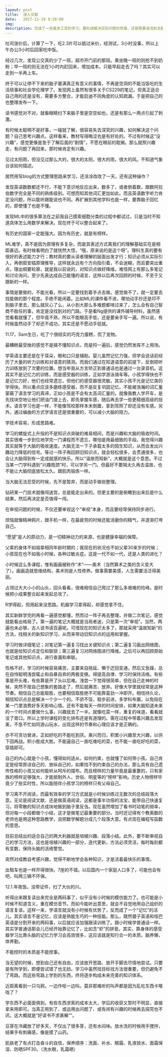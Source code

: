 ```yaml
---
layout: post
title:  浸入文献
date:   2017-12-10 9:20:00
img: 
description: 完成了一些基本工具的学习，要形成解决实际问题的思路，还是需要浸泡到文献中去。
---
```


吐司涨价后，计算了一下，吃2.3片可以抵过米价，经测试，3小时没事，所以上午办公3小时后回家吃中饭。

经过几次，发现公交真的少了一班，超市开门前的那班。乘坐晚一班的则抢不到奶粉；早一班的则无法在1小时内赶回来，增加成本。只能早起走去了吗？其实可以走到一半再上车。

终于可以让停不下来的脑子塞满真正有意义的事情，不再是空洞的不能当饭吃的生活琐事和社会学伦理学了。发现网上虽然有很多关于CS229的笔记，但真正适合自己用的还是没有，需要多方整合，才能启迪不同角度的认知疏漏。于是把自己的也整理发布一下。

读书感觉对不对，就看眼睛扫下来脑子里是空空如也，还是有那么一两点引起了刺激。

有时候太聪明不是好事，一碰就了解，很容易失去深究的兴趣，如何解决这个问题？自己思考兴趣点。这样看来，教材写得晦涩也是有好处的。不过有时候这“没兴趣”，感觉更像是急于了解后面的“剧情”，不愿在眼前的耽搁。那么就照兴趣走，有问题了再回来，那时候肯定有兴趣。

见过太阳雨，但没见过那么大的，很大的太阳，很大的雨，很大的风。不知道气象台该如何描述。

居然用写blog的方式整理思路来学习，还涂涂改改了一天。还有这种操作？

发现英语数数都还不行，不能下意识地反应出来，数多了，或者倒着数，跟数阿拉伯数字完全是不同的熟练级别。可想而知其他词汇更加如此。而且英语数字听力肯定没问题，所以能听跟能说也不同。再扩展到其他学科也是一样，要靠脑子回忆的，即使懂了也是不懂。

发现ML中的很多算法在之前我自己摸索细胞分类的过程中都试过，只是当时不知道具体怎么用数学来解决。现在终于可以整合起来了。

有历史的国家一定能强大。因为有历史，就是有榜样。

ML难学，真不是因为原理有多复杂，而是其表述方式离我们的理解基础实在是相距甚远。有时候看明白了就恍然大悟，“哦，原来说的是这个呀”。理科生真的要有很好的表述能力才行；教材真的要从读者理解的层面出发才行；知识必须从实际引入，再倒叙安插原理推导，这样就永远有个方向指引着，不会迷糊，而且要突出重点，理出纲要轮廓，就是我以前说的，对知识点做好降维。难怪网上有那么多笔记和讨论询问，至少先表达成自己能懂的语言，这样以后再次回顾的时候，不至于又跟新的一样。

事情是要做的，不能光看，所以一定要找到着手点去做。感觉做不了，就一定要去找能做的那个程度。手绝不能闲着。比如ML的课件看不进，哪怕动手抄还是印不到脑子里去，那么就灰心了么，从小到大那么多难题都啃过来了，怎么会有自己智商不胜任的事，肯定是没找到对的门路。于是看Ng提供的课外辅导材料，虽然感觉看看就懂了，但毕竟不熟，所以不能眼高手低，还是要亲手写一遍。所以说，有时候虽然动手了却还不成功，其实还是不愿动手低就。

11.17，Sam生日，吃了个很结实的巧克力蛋糕，侃了宠物。

最糟糕最受挫的感觉不是搞不懂知识点，而是捋一遍后，感觉仍然发挥不上用场。

学英语主要还是在于耳朵，眼和口只是辅助。婴儿虽然记忆力强，但学会说话前经历了大量的听力训练和对语意的猜测。而我们通过在知道语意的前提下，反倒把听力训练放到了次要的位置。想当年我从方言矫正到普通话也是通过一台录音机。这其实不是记忆力的训练，而是感受器的训练，正如学游泳骑车等。小孩学得快也不是记忆力好，他们也经常遗忘，但他们的感受器很灵敏。其实小孩不光是记忆类的学得快。所以重点应该多磨练感受器，而不是反复巩固记忆。不能被浩瀚的词汇量蒙蔽了语言学习的真谛，正如小孩是不会有太高词汇量的。就像我教人学开车，是先找块空地让他们把油门提上去，即先掌握车感，随后再去学一些更精细高级的技术。语言学习也是一样，不能像驾校那样本末倒置，拿到驾照了却还没有车感。另外，通过编曲的方式学语言还是很重要的，可以减小大脑的阻力。

学技术容易，形成思路难。

学习的螺旋式上升指的不是知识点突破的难易相间，而是兴趣和大脑的吸收时间。其实很难一步到位地学完一门课程而不遗忘，哪怕是用最细致的手段。我觉得兴趣其实就等于大脑的吸收速度。大脑无法一下子承载太多的陌生知识，从而会发出兴趣动力降低的信号。等过一阵子再回顾旧知识点，就会轻松很多，会贯通很多，也会让大脑得到有一定成就感的快乐。所以“温故而知新”，大概就是这个意思。不过当某一门学科遇到“兴趣瓶颈”时，可以学另一门。但最好不要隔太久再去温故，也不能让大脑彻底放松太久。跟肌肉锻炼一样。

当大脑无法忍受的时候，先不是暂弃，而是动手做些整理。

钻研某一门技术就像闯迷宫，总是能走出来的。但更主要的是俯瞰到出来后是什么结果，然后再决定是否值得一闯。

在审视问题的时候，不仅还要审视这个“审视”本身，而且要经常保持同步进行。

烦恼就像精神鸦片，跟手机一样，在最疲劳的时候还能消磨你的精气，并逐渐打垮自己。

“愿望”是人的原动力，是一切精神动力的来源，也是健康幸福的保障。

父辈的身体不如祖辈相同年龄时期的；我现在的状况也不如父辈30来岁的时候；小孩现在也不如我小时候，各种过敏炎症。这是一代不如一代，还是人类的进化？

小时候这么多课程，惟有画画被称作“术”——美术（当然算术之类的含义变大了）。画画造就思维结构，美术则是人性修养。做事需要美感，人生需要活泛得美丽。

占领过大大小小的山头，回头看看，很难相信自己爬过了那么多艰难的险峰。是时候把小成果整合起来发起总攻了。

R学得起，但用起来没思路。机器学习拿得起，却感觉拿不住。

其实新鲜学完的再看一遍感觉都懂，然而过一阵子再去整理，并做二次笔记，感觉就能看出格局了。第一遍的笔记大概就是当局者迷，只是第一次“审视”。当然，两遍也未必够，古人说书读百遍呢。可惜现在的知识太多了，那就采用“温故知新”的方法，找相关的新知识学习，从而来带动旧知识点的运用和掌握。

学习时做详细笔记；对笔记第一遍复习找出关键知识点；第二遍复习画出网络图，也就是给知识点定位和联锁；第三遍复习对网络图进行降维。之后可以再回顾原始笔记或其他知识点，进行查漏和串联。

性格不好，学习的时候容易痛苦，主要来自拖延、懒于迂回变通，然后又急躁，总在自恃聪明浅尝辄止和自暴自弃的两极变换。得提高自律、学习时保持活络。有些事是开头难，有些算是开了头以后难。浅尝一下觉得很简单，但在自己走神的时候，突然不按自己想象的套路走了，然后就痛苦、放弃。好像大学里就经常是这种节奏。相信自己总能取胜，也要相信取胜绝不可能靠蛮劲一冲即开。相信持久论，相信知识点总是解决一个少一个的。不骄不馁，稳步前进，多学科布置，以免陷在某一门里浪费好多天影响心情。还有不能每天一样的时间安排，如果大脑知道未来的一个时间点要做什么事，兴趣就去了一半。就像吃菜一样，重复的味道，看看就没了胃口。所以上学时课程的变化排布还是有道理的。需在过程中带着兴趣去发现美，不急不忙如同游山玩水，出现这样的节奏和心理应该才是正确的。

亦不可贪功冒进，正如好吃的不能吃到厌。乘兴而归，积累小兴趣至大兴趣，以供下回再战。积小胜成大胜。不能逼自己一直吃难吃的菜，也不能一直吃好吃的菜，穿插即可。

自己的内心就是个小孩，懂得如何适从，如何约束，也就懂了如何带小孩。自己肯定是经常原谅自己的、放纵自己的，如果找不到约束自己的办法，那么具有自己遗传性格的小孩又如何能听从呵斥的摆布。而且榜样的力量毕竟是最重要的，只有家族的榜样足够强大，才能抵制外人、世俗、明星等的“榜样”影响。历史人物榜样毕竟少了些实时性，所以能陪伴小孩学习的榜样只有父母自己。

学习离不开阅读，而最有效率的学习方式就是小时候训练过无数次的总结段落大意。无论是阅读文献、还是做英语阅读，这都是事半功倍的法宝，能带自己快速复习，将零散的知识点成块地搬到脑子里反刍。现在虽然增加了看书时动笔的频率，但对每一小段都做个小结，这才是做笔记最重要的部分。当时还记得有个教奥数的老师也是用这种思路教学，说把数学解题分成几个段落大意。有点现在编程写函数的意思。

目前总结出的适合自己的两大利器就是培植兴趣、段落小结。此外，要不断审视自己的学习方法，这也是培植兴趣的一部分，迭代更新，方法必须灵活，每时每刻都有变数，保持头脑的活络警觉。

突然对成教自考感兴趣，觉得不断地学会各种知识，才是活着最快乐的事情。

出租车也是一样开得很快。7座的不错。以后国内一个家庭人口多了，可能也会有吧，叫两三辆不环保。

12.1.年夜饭。没带证件，扫了大伙的兴。

听得出来跟复读出来完全是两码事了，似乎没有小时候的模仿能力了。也可能是小时候不知道含义，重在模仿音节。而如今能听出意思，就会不自觉地用自己组织的语言复读。这样一来，学语言就没有小时候有优势了，反而成了一个“记忆”的活儿。其实语言不是记忆，应该是熟能生巧的一种技能。那么，既然聋子英语和哑巴英语是分割开来的两码事，以后就应该加强跟读训练了。跟小时候学普通话一样。其实学普通话那会儿已经开始靠记忆了，比如念“虾”的拼音。其实，靠身体的感受器学习比靠头脑的记忆力学习会高效很多，这应该就是知行合一的本质。脑养懒，体养勤。

不能控时的本质是不能控事。

当无望的时候，想到自己还有自由，应该放开思路、放开手脚去尽情地尝试。只要是有所学到，即便尝试错了也无妨。学习中虽然找目标找方法很重要，但仍避免不了弯路。而这些弯路上学到的东西，终将逐步构成未来完善的知识体系。

近距离看到一只乌鸦，一边作呕一边叫。莫非那难听的叫声都是因为乱吃东西卡喉咙了？

学东西不必面面俱到，有些东西求索的成本太大，学后的收获又暂时不明显，直接拿来用即可。当真正用到了、或运用出问题了、或有闲有兴趣的时候再去探究也不迟。这大概就是“好读书不求甚解“”。

豆芽在冷藏放了好多天，不仅出了很多芽，还有水闷味。放水洗的时候用手搅拌，结果手有刺痛感，像是摸了山药。

肌肤老了有点打击奋斗的自信，保养顺序：洗面、补水、眼霜、乳液锁水、面霜保湿、防晒SPF30。（洗水眼，乳霜晒）
